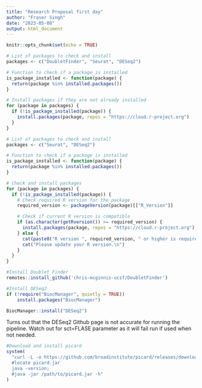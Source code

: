 ```yaml
---
title: "Research Proposal first day"
author: "Fraser Singh"
date: "2023-05-08"
output: html_document
---
```


```r
knitr::opts_chunk$set(echo = TRUE)
```

```r
# List of packages to check and install
packages <- c("DoubletFinder", "Seurat", "DESeq2")

# Function to check if a package is installed
is_package_installed <- function(package) {
  return(package %in% installed.packages())
}

# Install packages if they are not already installed
for (package in packages) {
  if (!is_package_installed(package)) {
    install.packages(package, repos = "https://cloud.r-project.org")
  }
}
```

```r
# List of packages to check and install
packages <- c("Seurat", "DESeq2")

# Function to check if a package is installed
is_package_installed <- function(package) {
  return(package %in% installed.packages())
}

# Check and install packages
for (package in packages) {
  if (!is_package_installed(package)) {
    # Check required R version for the package
    required_version <- packageVersion(package)[["R_Version"]]

    # Check if current R version is compatible
    if (as.character(getRversion()) >= required_version) {
      install.packages(package, repos = "https://cloud.r-project.org")
    } else {
      cat(paste0("R version ", required_version, " or higher is required for package '", package, "'.\n"))
      cat("Please update your R version.\n")
    }
  }
}

```

```r
#Install Doublet Finder
remotes::install_github('chris-mcginnis-ucsf/DoubletFinder')

#Install DESeq2
if (!require("BiocManager", quietly = TRUE))
    install.packages("BiocManager")

BiocManager::install("DESeq2")
```
Turns out that the DESeq2 Github page is not accurate for running the pipeline. Watch out for sct=FLASE parameter as it will fail run if used when not needed.


```r
#Download and install picard
system(
  "curl -L -o https://github.com/broadinstitute/picard/releases/download/3.0.0/picard.jar picard.jar;
  #locate picard.jar
  java -version;
  #java -jar /path/to/picard.jar -h"
)
```

